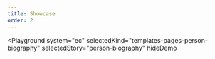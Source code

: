 ```yaml
---
title: Showcase
order: 2
---
```



<Playground
  system="ec"
  selectedKind="templates-pages-person-biography"
  selectedStory="person-biography"
  hideDemo
>
  <PersonBiographyPageExample />
</Playground>

